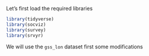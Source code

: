 Let's first load the required libraries 

```r
library(tidyverse)
library(socviz)
library(survey)
library(srvyr)
```

We will use the `gss_lon` dataset
first some modifications 




